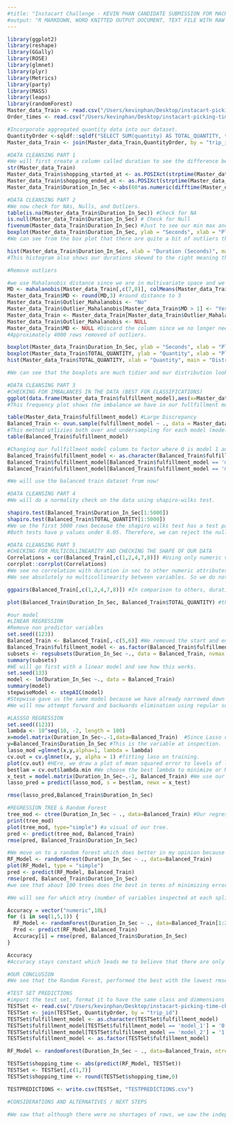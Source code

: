 ```yaml
---
#title: "Instacart Challenge - KEVIN PHAN CANDIDATE SUBMISSION FOR MACHINE LEARNING ENGINEER "
#output: "R MARKDOWN, WORD KNITTED OUTPUT DOCUMENT, TEXT FILE WITH RAW CODE"
---
```


```r
library(ggplot2)
library(reshape)
library(GGally)
library(ROSE)
library(glmnet)
library(plyr)
library(Metrics)
library(party)
library(MASS)
library(leaps)
library(randomForest)
Master_data_Train <- read.csv("/Users/kevinphan/Desktop/instacart-picking-time-challenge-data/train_trips.csv")
Order_times <- read.csv("/Users/kevinphan/Desktop/instacart-picking-time-challenge-data/order_items.csv")
```


```r
#Incorporate aggregated quantity data into our dataset. 
QuantityOrder <-sqldf::sqldf("SELECT SUM(quantity) AS TOTAL_QUANTITY, trip_id FROM Order_times GROUP BY trip_id")
Master_data_Train <- join(Master_data_Train,QuantityOrder, by = "trip_id")
```



```r
#DATA CLEANSING PART 1
#We will first create a column called duration to see the difference between Start and End time as that will be our dependent variable.
str(Master_data_Train)
Master_data_Train$shopping_started_at <- as.POSIXct(strptime(Master_data_Train$shopping_started_at,"%Y-%m-%d %H:%M:%S")) #Change our start time variable to datetime
Master_data_Train$shopping_ended_at <- as.POSIXct(strptime(Master_data_Train$shopping_ended_at,"%Y-%m-%d %H:%M:%S"))#Change our end time variable to datetime
Master_data_Train$Duration_In_Sec <-abs(60*as.numeric(difftime(Master_data_Train$shopping_started_at,Master_data_Train$shopping_ended_at))) #in seconds
```




```r
#DATA CLEANSING PART 2
#We now check for NAs, Nulls, and Outliers. 
table(is.na(Master_data_Train$Duration_In_Sec)) #Check for NA
is.null(Master_data_Train$Duration_In_Sec) # Check for Null 
fivenum(Master_data_Train$Duration_In_Sec) #Just to see our min max and everything in btwee. 
boxplot(Master_data_Train$Duration_In_Sec, ylab = "Seconds", xlab = "Plot", main = "BoxPlot of Duration in Seconds", colour = "Blue")
#We can see from the box plot that there are quite a bit of outliers that can skew our data. 

hist(Master_data_Train$Duration_In_Sec, xlab = "Duration (Seconds)", main = "Distribution Plot of Duration", breaks = 25, col = "Red")
#This histogram also shows our durations skewed to the right meaning there are outliers.

#Remove outliers

#we use Mahalanobis distance since we are in multivariate space and we need to remove outliers from two columns. 
MD <- mahalanobis(Master_data_Train[,c(7,8)], colMeans(Master_data_Train[,c(7,8)]),cov(Master_data_Train[,c(7,8)]),tol=1e-20) #find Mahalanobis Distance for each point. 
Master_data_Train$MD <- round(MD,3) #round distance to 3
Master_data_Train$Outlier_Mahalanobis <- "No"
Master_data_Train$Outlier_Mahalanobis[Master_data_Train$MD > 1] <- "Yes" #Threshold i did chose was 1, for all points having MD > 1. 
Master_data_Train <- Master_data_Train[Master_data_Train$Outlier_Mahalanobis == "No",]
Master_data_Train$Outlier_Mahalanobis <- NULL
Master_data_Train$MD <- NULL #Discard the column since we no longer need it.
#Approximately 4000 rows removed of outliers.

boxplot(Master_data_Train$Duration_In_Sec, ylab = "Seconds", xlab = "Plot", main = "BoxPlot Outliers Removed", colour = "Purple")
boxplot(Master_data_Train$TOTAL_QUANTITY, ylab = "Quantity", xlab = "Plot", main = "BoxPlot Outliers Removed", colour = "Yellow")
hist(Master_data_Train$TOTAL_QUANTITY, xlab = "Quantity", main = "Distribution Plot of Duration No Outliers", breaks = 25, col = "Yellow")

#We can see that the boxplots are much tidier and our distribution looks more gaussian from our new histogram and our box plot.
```


```r
#DATA CLEANSING PART 3
#CHECKING FOR IMBALANCES IN THE DATA (BEST FOR CLASSIFICATIONS)
ggplot(data.frame(Master_data_Train$fulfillment_model),aes(x=Master_data_Train$fulfillment_model)) + geom_bar()
#This frequency plot shows the imbalance we have in our fullfillment models. It is not so much a big problem in a numerical predicting model such as regression but in classification algorithms, it will be a problem. It wouldnt hurt to balance this and so i will do just that.

table(Master_data_Train$fulfillment_model) #Large Discrepancy
Balanced_Train <- ovun.sample(fulfillment_model ~ ., data = Master_data_Train, method = "both",p = 0.5)$data 
#This method utlizies both over and undersampling for each model (model 1 and 2).
table(Balanced_Train$fulfillment_model)

#Changing our fullfillment model column to factor where 0 is model 1 and 1 is model 2. 
Balanced_Train$fulfillment_model <- as.character(Balanced_Train$fulfillment_model)
Balanced_Train$fulfillment_model[Balanced_Train$fulfillment_model == 'model_1'] = '0'
Balanced_Train$fulfillment_model[Balanced_Train$fulfillment_model == 'model_2'] = '1'

#We will use the balanced train dataset from now!
```



```r
#DATA CLEANSING PART 4
#We will do a normality check on the data using shapiro-wilks test. 

shapiro.test(Balanced_Train$Duration_In_Sec[1:5000])
shapiro.test(Balanced_Train$TOTAL_QUANTITY[1:5000])
#We ue the first 5000 rows because the shapiro wilks test has a test parameter for up to max 5000 rows. 
#Both tests have p values under 0.05. Therefore, we can reject the null hypothesis of normality. 
```



```r
#DATA CLEANSING PART 5
#CHECKING FOR MULTICOLLINEARITY AND CHECKING THE SHAPE OF OUR DATA 
Correlations = cor(Balanced_Train[,c(1,2,4,7,8)]) #Using only numeric variables
corrplot::corrplot(Correlations)
#We see no correlation with duration in sec to other numeric attributes becasue they are just IDs. We do see a correlation between duration and quantities. 
#We see absolutely no multicollinearity between variables. So we do not have to perform an variance inflation factor test.

ggpairs(Balanced_Train[,c(1,2,4,7,8)]) #In comparison to others, duration and quantity are correlated!

plot(Balanced_Train$Duration_In_Sec, Balanced_Train$TOTAL_QUANTITY) #this shows that our data is not linear. We will show that a linear model does not perform the best. 
```



```r
#our model
#LINEAR REGRESSION
#Remove non predictor variables
set.seed((123))
Balanced_Train <- Balanced_Train[,-c(5,6)] #We removed the start and end date times since we have duration. 
Balanced_Train$fulfillment_model <- as.factor(Balanced_Train$fulfillment_model)
subsets <- regsubsets(Duration_In_Sec ~., data = Balanced_Train, nvmax = 6) #We see here our best variables for each set of predictors.
summary(subsets)
#WE will go first with a linear model and see how this works. 
set.seed(133)
model <- lm(Duration_In_Sec ~., data = Balanced_Train)
summary(model)
stepwiseModel <- stepAIC(model)
#Stepwise gave us the same model because we have already narrowed down our predictors ot the main most powerful ones. 
#We will now attempt forward and backwards elimination using regular subsets. 

```


```r
#LASSSO REGRESSION 
set.seed((123))
lambda <- 10^seq(10, -2, length = 100)
x=model.matrix(Duration_In_Sec~.-1,data=Balanced_Train)  #Since Lasso doestn follow function language, we define it with x and y. 
y=Balanced_Train$Duration_In_Sec #This is the variable at inspection. 
lasso_mod =glmnet(x,y,alpha=1, lambda = lambda)
cv.out = cv.glmnet(x, y, alpha = 1) #fitting laso on training.
plot(cv.out) #HEre, we draw a plot of mean squared error to levels of lambda. Lambda is our penalty coefficient. We see that there are large values of MSE for higher degrees of log lambda. 
bestlam = cv.out$lambda.min #We choose the best lambda to minimize or MSE. 
x_test = model.matrix(Duration_In_Sec~.-1, Balanced_Train) #We use our training set to test our MSE again. 
lasso_pred = predict(lasso_mod, s = bestlam, newx = x_test)

rmse(lasso_pred,Balanced_Train$Duration_In_Sec)
```


```r
#REGRESSION TREE & Random Forest
tree_mod <- ctree(Duration_In_Sec ~ ., data=Balanced_Train) #Our regression tree model. 
print(tree_mod)
plot(tree_mod, type="simple") #a visual of our tree. 
pred <- predict(tree_mod, Balanced_Train)
rmse(pred, Balanced_Train$Duration_In_Sec)

#We move on to a random forest which does better in my opinion because it allows us to bypass the pruning phase becasue it uses different trees in an ensemble method.
RF_Model <- randomForest(Duration_In_Sec ~ ., data=Balanced_Train)
plot(RF_Model, type = "simple")
pred <- predict(RF_Model, Balanced_Train)
rmse(pred, Balanced_Train$Duration_In_Sec)
#we see that about 100 trees does the best in terms of minimizing error and so we will go with that. 

#We will see for which mtry (number of variables inspected at each split) is optimal. 

Accuracy = vector("numeric",10L)
for (i in seq(1,5,1)) {
  RF_Model <- randomForest(Duration_In_Sec ~ ., data=Balanced_Train[1:20000,], ntree = 100, mtry = i) 
  Pred <- predict(RF_Model,Balanced_Train)
  Accuracy[i] = rmse(pred, Balanced_Train$Duration_In_Sec)
}

Accuracy
#Accuracy stays constant which leads me to believe that there are only a few strong predictors and the rest are noise.
```



```r
#OUR CONCLUSION
#We see that the Random Forest, performed the best with the lowest rmse. The reason being is that the dataset is not linear in nature and a random Forest is better at capturing the non-linear effects. The random forest also allows us to bypass the pruning phase and it uses ensemble techniques to piece together the best model. We will now give our predictions.   
```


```r
#TEST SET PREDICTIONS 
#import the test set, format it to have the same class and dimmensions as our test set that the random forest model is trained on and predict the duration using our random forest model. We then round those values and take the desired columns for the output. 
TESTSet <- read.csv("/Users/kevinphan/Desktop/instacart-picking-time-challenge-data/test_trips.csv")
TESTSet <- join(TESTSet, QuantityOrder, by = "trip_id")
TESTSet$fulfillment_model <- as.character(TESTSet$fulfillment_model)
TESTSet$fulfillment_model[TESTSet$fulfillment_model == 'model_1'] = '0'
TESTSet$fulfillment_model[TESTSet$fulfillment_model == 'model_2'] = '1'
TESTSet$fulfillment_model <- as.factor(TESTSet$fulfillment_model)

RF_Model <- randomForest(Duration_In_Sec ~ ., data=Balanced_Train, ntree = 100)

TESTSet$shopping_time <- abs(predict(RF_Model, TESTSet))
TESTSet <- TESTSet[,c(1,7)]
TESTSet$shopping_time <- round(TESTSet$shopping_time,0)

TESTPREDICTIONS <- write.csv(TESTSet, "TESTPREDICTIONS.csv")
```



```r
#CONSIDERATIONS AND ALTERNATIVES / NEXT STEPS

#We saw that although there were no shortages of rows, we saw the independent variables did not display much of a predicting power. The information gain was greatest with the aggregated quantity associated with each order trip. There was a thought of doing hot one-encoding with the department names but we had 86 unique departments (length(table(Order_times$department_name))) and that would result in a dataset with way too many dimmensions. We could have used principal component in this case but i felt the accrcy would still not be as high as what we have now due to just the sheer size and less then stellar correlations we witnessed. I would say as a suggestions that we include more better predictors such as coupon usage times or product configurations. Therefore, the model is off by about 8 minutes on average. 


```